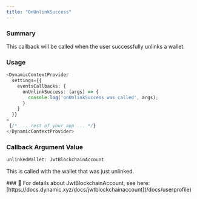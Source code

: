 ```yaml
---
title: "OnUnlinkSuccess"
---
```


### Summary

This callback will be called when the user successfully unlinks a wallet.

### Usage

```TypeScript
<DynamicContextProvider
  settings={{
    eventsCallbacks: {
      onUnlinkSuccess: (args) => {
        console.log('onUnlinkSuccess was called', args);
      }
    }
  }}
>
 {/* ... rest of your app ... */}
</DynamicContextProvider>
```

### Callback Argument Value

```TypeScript
unlinkedWallet: JwtBlockchainAccount
```

This is called with the wallet that was just unlinked.

<Note>
### 📘 For details about JwtBlockchainAccount, see here: [https://docs.dynamic.xyz/docs/jwtblockchainaccount](/docs/userprofile)
</Note>